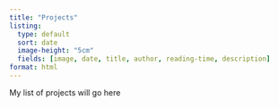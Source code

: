 ```yaml
---
title: "Projects"
listing:
  type: default
  sort: date
  image-height: "5cm"
  fields: [image, date, title, author, reading-time, description]
format: html
---
```


My list of projects will go here

```r

```

